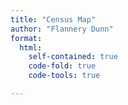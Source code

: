 ```yaml
---
title: "Census Map"
author: "Flannery Dunn"
format:
  html:
    self-contained: true
    code-fold: true
    code-tools: true

---
```



